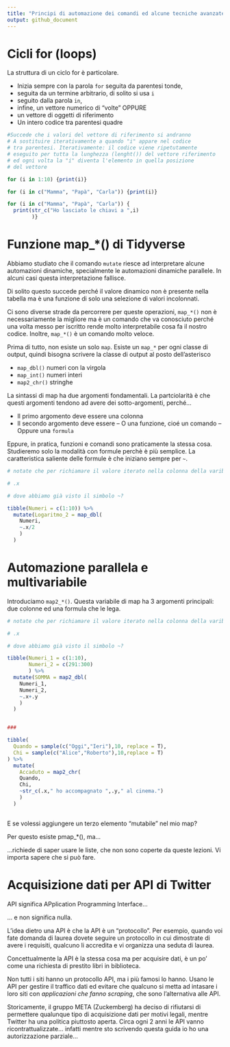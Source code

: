 ```yaml
---
title: "Principi di automazione dei comandi ed alcune tecniche avanzate di Data Science"
output: github_document
---
```


# Cicli for (loops)

La struttura di un ciclo for è particolare.

- Inizia sempre con la parola `for` seguita da parentesi tonde,
- seguita da un termine arbitrario, di solito si usa `i`
- seguito dalla parola `in`,
- infine, un vettore numerico di "volte" OPPURE
- un vettore di oggetti di riferimento
- Un intero codice tra parentesi quadre

```r
#Succede che i valori del vettore di riferimento si andranno
# A sostituire iterativamente a quando "i" appare nel codice
# tra parentesi. Iterativamente: il codice viene ripetutamente
# eseguito per tutta la lunghezza (lenght()) del vettore riferimento
# ed ogni volta la "i" diventa l'elemento in quella posizione
# del vettore

for (i in 1:10) {print(i)}

for (i in c("Mamma", "Papà", "Carla")) {print(i)}

for (i in c("Mamma", "Papà", "Carla")) {
  print(str_c("Ho lasciato le chiavi a ",i)
        )}
```

# Funzione map_*() di Tidyverse

Abbiamo studiato che il comando `mutate` riesce ad interpretare alcune automazioni dinamiche, specialmente le automazioni dinamiche parallele.
In alcuni casi questa interpretazione fallisce.

Di solito questo succede perché il valore dinamico non è presente nella tabella ma è una funzione di solo una selezione di valori incolonnati.

Ci sono diverse strade da percorrere per queste operazioni, `map_*()` non è necessariamente la migliore ma è un comando che va conosciuto perché una volta messo per iscritto rende molto interpretabile cosa fa il nostro codice. Inoltre, `map_*()` è un comando molto veloce.

Prima di tutto, non esiste un solo `map`. Esiste un `map_*` per ogni classe di output, quindi bisogna scrivere la classe di output al posto dell'asterisco

- `map_dbl()` numeri con la virgola
- `map_int()` numeri interi
- `map2_chr()` stringhe

La sintassi di map ha due argomenti fondamentali.
La partciolarità è che questi argomenti tendono ad avere dei sotto-argomenti, perché...

- Il primo argomento deve essere una colonna
- Il secondo argomento deve essere
-- O una funzione, cioé un comando
-- Oppure una `formula`

Eppure, in pratica, funzioni e comandi sono praticamente la stessa cosa. Studieremo solo la modalità con formule perchè è più semplice. La caratteristica saliente delle formule è che iniziano sempre per `~`.


```r

# notate che per richiamare il valore iterato nella colonna della varibile Numeri, invoco uno strano simbolo, cioé:

# .x

# dove abbiamo già visto il simbolo ~?

tibble(Numeri = c(1:10)) %>%
  mutate(Logaritmo_2 = map_dbl(
    Numeri,
    ~.x/2
    )
  )


```

# Automazione parallela e multivariabile

Introduciamo `map2_*()`. Questa variabile di map ha 3 argomenti principali: due colonne ed una formula che le lega.


```r

# notate che per richiamare il valore iterato nella colonna della varibile Numeri, invoco uno strano simbolo, cioé:

# .x

# dove abbiamo già visto il simbolo ~?

tibble(Numeri_1 = c(1:10),
       Numeri_2 = c(291:300)
       ) %>%
  mutate(SOMMA = map2_dbl(
    Numeri_1,
    Numeri_2,
    ~.x+.y
    )
  )


###

tibble(
  Quando = sample(c("Oggi","Ieri"),10, replace = T),
  Chi = sample(c("Alice","Roberto"),10,replace = T)
) %>%
  mutate(
    Accaduto = map2_chr(
    Quando,
    Chi,
    ~str_c(.x," ho accompagnato ",.y," al cinema.")
    )
  )
  

```

E se volessi aggiungere un terzo elemento "mutabile" nel mio map?

Per questo esiste pmap_*(), ma...

...richiede di saper usare le liste, che non sono coperte da queste lezioni. Vi importa sapere che si può fare.

# Acquisizione dati per API di Twitter

API significa APplication Programming Interface...

... e non significa nulla.

L'idea dietro una API è che la API è un "protocollo". Per esempio, quando voi fate domanda di laurea dovete seguire un protocollo in cui dimostrate di avere i requisiti, qualcuno li accredita e vi organizza una seduta di laurea.

Concettualmente la API è la stessa cosa ma per acquisire dati, è un po' come una richiesta di prestito libri in biblioteca.

Non tutti i siti hanno un protocollo API, ma i più famosi lo hanno. Usano le API per gestire il traffico dati ed evitare che qualcuno si metta ad intasare i loro siti con *applicazioni che fanno scraping*, che sono l'alternativa alle API.

Storicamente, il gruppo META (Zuckemberg) ha deciso di rifiutarsi di permettere qualunque tipo di acquisizione dati per motivi legali, mentre Twitter ha una politica piuttosto aperta. Circa ogni 2 anni le API vanno ricontrattualizzate... infatti mentre sto scrivendo questa guida io ho una autorizzazione parziale...

